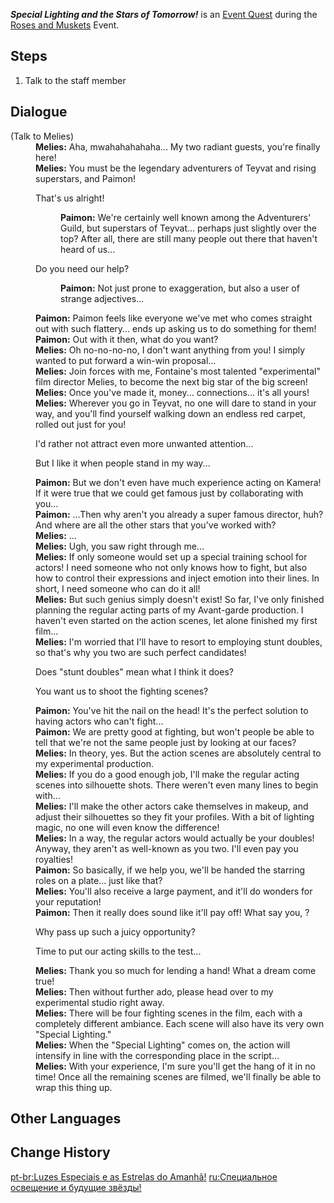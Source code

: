 {{Quest Infobox
|id            = 74681
|image         = Event Quest Special Lighting and the Stars of Tomorrow.png
|type          = World
|event_name    = Roses and Muskets
|summary       = <!-- editor written summary. quest description goes to dialogue -->
|requirement   = 
* Complete [[The Crack of Muskets Breaking the Silence]]
|characters    = Melies; Paimon; Traveler
|startLocation = [[Court of Fontaine]], [[Fontaine]]
|region        = Fontaine
|area          = Court of Fontaine Region
|subarea       = Court of Fontaine
|next          = 
|rewards       = Mora*10,000;Adventurer's Experience*4
|otherRewards  = 
* Unlocks the [[Roses and Muskets/Trick Shots, Tricky Lights|Trick Shots, Tricky Lights]] subevent.
}}
'''''Special Lighting and the Stars of Tomorrow!''''' is an [[Event Quest]] during the [[Roses and Muskets]] Event.

==Steps==
# Talk to the staff member

==Dialogue==
{{Quest Description|On the site of the Fontinalia Film Festival, an "experimental" film director dressed quite ostentatiously extends a sincere invitation...}}
{{Dialogue Start}}
;(Talk to Melies)
:'''Melies:''' Aha, mwahahahahaha... My two radiant guests, you're finally here!
:'''Melies:''' You must be the legendary adventurers of Teyvat and rising superstars, {{Traveler}} and Paimon!
:{{DIcon}} That's us alright!
::'''Paimon:''' We're certainly well known among the Adventurers' Guild, but superstars of Teyvat... perhaps just slightly over the top? After all, there are still many people out there that haven't heard of us...
:{{DIcon}} Do you need our help?
::'''Paimon:''' Not just prone to exaggeration, but also a user of strange adjectives...
:'''Paimon:''' Paimon feels like everyone we've met who comes straight out with such flattery... ends up asking us to do something for them!
:'''Paimon:''' Out with it then, what do you want?
:'''Melies:''' Oh no-no-no-no, I don't want anything from you! I simply wanted to put forward a win-win proposal...
:'''Melies:''' Join forces with me, Fontaine's most talented "experimental" film director Melies, to become the next big star of the big screen!
:'''Melies:''' Once you've made it, money... connections... it's all yours!
:'''Melies:''' Wherever you go in Teyvat, no one will dare to stand in your way, and you'll find yourself walking down an endless red carpet, rolled out just for you!
:{{DIcon}} I'd rather not attract even more unwanted attention...
:{{DIcon}} But I like it when people stand in my way...
:'''Paimon:''' But we don't even have much experience acting on Kamera! If it were true that we could get famous just by collaborating with you...
:'''Paimon:''' ...Then why aren't you already a super famous director, huh? And where are all the other stars that you've worked with?
:'''Melies:''' ...
:'''Melies:''' Ugh, you saw right through me...
:'''Melies:''' If only someone would set up a special training school for actors! I need someone who not only knows how to fight, but also how to control their expressions and inject emotion into their lines. In short, I need someone who can do it all!
:'''Melies:''' But such genius simply doesn't exist! So far, I've only finished planning the regular acting parts of my Avant-garde production. I haven't even started on the action scenes, let alone finished my first film...
:'''Melies:''' I'm worried that I'll have to resort to employing stunt doubles, so that's why you two are such perfect candidates!
:{{DIcon}} Does "stunt doubles" mean what I think it does?
:{{DIcon}} You want us to shoot the fighting scenes?
:'''Paimon:''' You've hit the nail on the head! It's the perfect solution to having actors who can't fight...
:'''Paimon:''' We are pretty good at fighting, but won't people be able to tell that we're not the same people just by looking at our faces?
:'''Melies:''' In theory, yes. But the action scenes are absolutely central to my experimental production.
:'''Melies:''' If you do a good enough job, I'll make the regular acting scenes into silhouette shots. There weren't even many lines to begin with...
:'''Melies:''' I'll make the other actors cake themselves in makeup, and adjust their silhouettes so they fit your profiles. With a bit of lighting magic, no one will even know the difference!
:'''Melies:''' In a way, the regular actors would actually be your doubles! Anyway, they aren't as well-known as you two. I'll even pay you royalties!
:'''Paimon:''' So basically, if we help you, we'll be handed the starring roles on a plate... just like that?
:'''Melies:''' You'll also receive a large payment, and it'll do wonders for your reputation!
:'''Paimon:''' Then it really does sound like it'll pay off! What say you, {{Traveler}}?
:{{DIcon}} Why pass up such a juicy opportunity?
:{{DIcon}} Time to put our acting skills to the test...
:'''Melies:''' Thank you so much for lending a hand! What a dream come true!
:'''Melies:''' Then without further ado, please head over to my experimental studio right away.
:'''Melies:''' There will be four fighting scenes in the film, each with a completely different ambiance. Each scene will also have its very own "Special Lighting."
:'''Melies:''' When the "Special Lighting" comes on, the action will intensify in line with the corresponding place in the script...
:'''Melies:''' With your experience, I'm sure you'll get the hang of it in no time! Once all the remaining scenes are filmed, we'll finally be able to wrap this thing up.
{{Dialogue End}}

==Other Languages==
{{Other Languages
|en      = Special Lighting and the Stars of Tomorrow!
|zhs     = 特技光效与明日之星！
|zhs_rm  = Tèjì Guāngxiào yǔ Míngrì zhī Xīng!
|zht     = 特技光效與明日之星！
|zht_rm  = Tèjì Guāngxiào yǔ Míngrì zhī Xīng!
|zh_tl   = Special Lighting and the Stars of Tomorrow!
|ja      = 特殊照明効果と明日のスター！
|ja_rm   = Tokushu Shoumei Kouka to Ashita no Sutaa!
|ja_tl   = Special Lighting Effects and the Stars of Tomorrow!
|ko      = 시각 효과와 내일의 스타!
|ko_rm   = 
|ko_tl   = 
|es      = ¡Focos para las superestrellas!
|es_tl   = Focus for the Superstars!
|fr      = Éclairage spécial et stars de demain !
|fr_tl   = Special Lighting and Stars of Tomorrow!
|ru      = Специальное освещение и будущие звёзды!
|ru_tl   = 
|th      = เอฟเฟกต์แสงแบบพิเศษ และดวงดาวแห่งวันพรุ่งนี้!
|th_rm   = 
|th_tl   = 
|vi      = Hiệu Ứng Ánh Sáng Và Siêu Sao Tương Lai!
|vi_tl   = 
|de      = Lichteffekte und Sterne von Morgen!
|de_tl   = Light Effects and Stars of Tomorrow!
|id      = Efek Pencahayaan Khusus, Bintang Masa Depan!
|id_tl   = Special Lighting Effect, Stars of Tomorrow!
|pt      = Luzes Especiais e as Estrelas do Amanhã!
|pt_tl   = 
|tr      = Özel Işıklandırma ve Geleceğin Yıldızları!
|tr_tl   = 
|it      = Luci speciali e future stelle!
|it_tl   = 
}}

==Change History==
{{Change History|4.3}}

[[pt-br:Luzes Especiais e as Estrelas do Amanhã!]]
[[ru:Специальное освещение и будущие звёзды!]]
